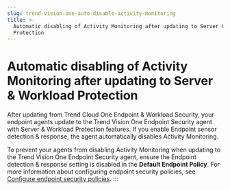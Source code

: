 ```yaml
---
slug: trend-vision-one-auto-disable-activity-monitoring
title: >-
  Automatic disabling of Activity Monitoring after updating to Server & Workload
  Protection
---
```

# Automatic disabling of Activity Monitoring after updating to Server & Workload Protection

After updating from Trend Cloud One Endpoint & Workload Security, your endpoint agents update to the Trend Vision One Endpoint Security agent with Server & Workload Protection features. If you enable Endpoint sensor detection & response, the agent automatically disables Activity Monitoring.

To prevent your agents from disabling Activity Monitoring when updating to the Trend Vision One Endpoint Security agent, ensure the Endpoint detection & response setting is disabled in the **Default Endpoint Policy**. For more information about configuring endpoint security policies, see [Configure endpoint security policies](configuring-endpoint-policies.mdx).
:::
